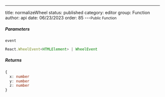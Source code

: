 ---
title: normalizeWheel
status: published
category: editor
group: Function
author: api
date: 06/23/2023
order: 85
---<Small>Public Function</Small>




##### Parameters


<ParametersTable>

<ParametersTableRow>
<ParametersTableName>

`event`

</ParametersTableName>
<ParametersTableDescription>

```ts
React.WheelEvent<HTMLElement> | WheelEvent
```



</ParametersTableDescription>
</ParametersTableRow>
</ParametersTable>

##### Returns


```ts
{
  x: number
  y: number
  z: number
}
```

